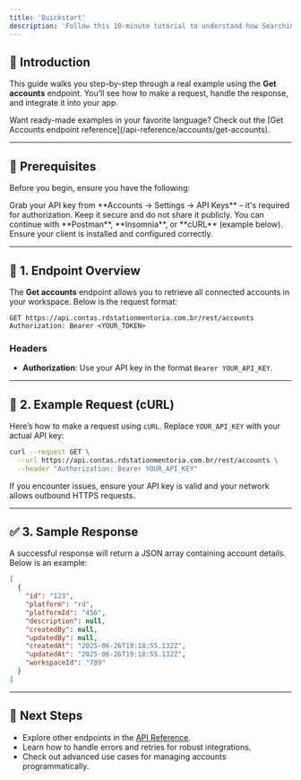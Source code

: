 ```yaml
---
title: 'Quickstart'
description: 'Follow this 10‑minute tutorial to understand how Searching works'
---
```


## 🚀 Introduction

This guide walks you step-by-step through a real example using the **Get accounts** endpoint. You’ll see how to make a request, handle the response, and integrate it into your app.

<Tip>
  Want ready-made examples in your favorite language? Check out the [Get
  Accounts endpoint reference](/api-reference/accounts/get-accounts).
</Tip>

---

## 🔧 Prerequisites

Before you begin, ensure you have the following:

<AccordionGroup>
  <Accordion icon="key" title="Obtain your API key">
    Grab your API key from **Accounts → Settings → API Keys** – it's required
    for authorization. Keep it secure and do not share it publicly.
  </Accordion>
  <Accordion icon="rectangle-terminal" title="Choose an HTTP client">
    You can continue with **Postman**, **Insomnia**, or **cURL** (example
    below). Ensure your client is installed and configured correctly.
  </Accordion>
</AccordionGroup>

---

## 📂 1. Endpoint Overview

The **Get accounts** endpoint allows you to retrieve all connected accounts in your workspace. Below is the request format:

```http
GET https://api.contas.rdstationmentoria.com.br/rest/accounts
Authorization: Bearer <YOUR_TOKEN>
```

### Headers

- **Authorization**: Use your API key in the format `Bearer YOUR_API_KEY`.

---

## 🧪 2. Example Request (cURL)

Here’s how to make a request using `cURL`. Replace `YOUR_API_KEY` with your actual API key:

```bash
curl --request GET \
  --url https://api.contas.rdstationmentoria.com.br/rest/accounts \
  --header "Authorization: Bearer YOUR_API_KEY"
```

<Tip>
  If you encounter issues, ensure your API key is valid and your network allows
  outbound HTTPS requests.
</Tip>

---

## ✅ 3. Sample Response

A successful response will return a JSON array containing account details. Below is an example:

```json
[
  {
    "id": "123",
    "platform": "rd",
    "platformId": "456",
    "description": null,
    "createdBy": null,
    "updatedBy": null,
    "createdAt": "2025-06-26T19:18:55.132Z",
    "updatedAt": "2025-06-26T19:18:55.132Z",
    "workspaceId": "789"
  }
]
```

---

## 📘 Next Steps

- Explore other endpoints in the [API Reference](/api-reference).
- Learn how to handle errors and retries for robust integrations.
- Check out advanced use cases for managing accounts programmatically.
